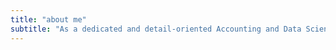 ```yaml
---
title: "about me"
subtitle: "As a dedicated and detail-oriented Accounting and Data Science professional, I am pursuing a Bachelor of Science in Accounting with a Certificate in Data Science at Brigham Young University–Idaho, boasting a perfect 4.0 GPA. My academic journey is distinguished by a Thomas E. Ricks academic achievement scholarship and active participation in leadership roles, including serving as a Heber J. Grant Mentor.  Among my skills and various interests, I can say that I'm fluent in Spanish, I am also an apprentice ballet dancer, and I'm continuously expanding my knowledge in data and accounting systems with skills in MS Excel, Python, MySQL, Tableau, PowerBI, QBO, Drake, and Idea."
---
```

